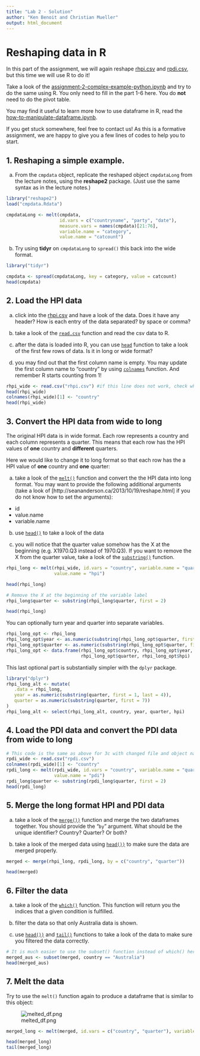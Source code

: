 ```yaml
---
title: "Lab 2 - Solution"
author: "Ken Benoit and Christian Mueller"
output: html_document
---
```


# Reshaping data in R

In this part of the assignment, we will again reshape [rhpi.csv](rhpi.csv) and [rpdi.csv](rpdi.csv), but this time we will use R to do it!

Take a look of the [assignment-2-complex-example-python.ipynb](assignment-2-complex-example-python.ipynb) and try to do the same using R. You only need to fill in the part 1-6 here. You do **not** need to do the pivot table.

You may find it useful to learn more how to use dataframe in R, read the [how-to-manipulate-dataframe.ipynb](how-to-manipulate-dataframe.ipynb).

If you get stuck somewhere, feel free to contact us! As this is a formative assignment, we are happy to give you a few lines of codes to help you to start.

## 1.  **Reshaping a simple example.**

a.  From the `cmpdata` object, replicate the reshaped object `cmpdataLong` from the lecture notes, using the **reshape2** package.  (Just use the same syntax as in the lecture notes.)

```r
library("reshape2")
load("cmpdata.Rdata")

cmpdataLong <- melt(cmpdata,
                    id.vars = c("countryname", "party", "date"),
                    measure.vars = names(cmpdata)[21:76],
                    variable.name = "category",
                    value.name = "catcount")
```

b.  Try using **tidyr** on `cmpdataLong` to `spread()` this back into the wide format.


```r
library("tidyr")

cmpdata <- spread(cmpdataLong, key = category, value = catcount)
head(cmpdata)
```


## 2. Load the HPI data

a. click into the [rhpi.csv](rhpi.csv) and have a look of the data. Does it have any header? How is each entry of the data separated? by space or comma?

b. take a look of the [`read.csv`](https://stat.ethz.ch/R-manual/R-devel/library/utils/html/read.table.html) function and read the csv data to R.

c. after the data is loaded into R, you can use [`head`](https://stat.ethz.ch/R-manual/R-devel/library/utils/html/head.html) function to take a look of the first few rows of data. Is it in long or wide format?

d. you may find out that the first column name is empty. You may update the first column name to "country" by using [`colnames`](https://stat.ethz.ch/R-manual/R-devel/library/base/html/colnames.html) function. And remember R starts counting from 1!

```r
rhpi_wide <- read.csv("rhpi.csv") #if this line does not work, check where you are by getwd()
head(rhpi_wide)
colnames(rhpi_wide)[1] <- "country"
head(rhpi_wide)
```

## 3. Convert the HPI data from wide to long

The original HPI data is in wide format. Each row represents a country and each column represents a quarter. This means that each row has the HPI values of **one** country and **different** quarters.

Here we would like to change it to long format so that each row has the a HPI value of **one** country and **one** quarter:

a. take a look of the [`melt()`](https://cran.r-project.org/web/packages/reshape2/reshape2.pdf) function and convert the the HPI data into long format. You may want to provide the following additional arguments (take a look of [http://seananderson.ca/2013/10/19/reshape.html] if you do not know how to set the arguments):
  * id
  * value.name
  * variable.name

b. use [`head()`](https://stat.ethz.ch/R-manual/R-devel/library/utils/html/head.html) to take a look of the data

c. you will notice that the quarter value somehow has the X at the beginning (e.g. X1970.Q3 instead of 1970.Q3). If you want to remove the X from the quarter value, take a look of the [`substring()`](https://stat.ethz.ch/R-manual/R-devel/library/base/html/substr.html) function.

```r
rhpi_long <- melt(rhpi_wide, id.vars = "country", variable.name = "quarter",
                  value.name = "hpi")

head(rhpi_long)

# Remove the X at the beginning of the variable label
rhpi_long$quarter <- substring(rhpi_long$quarter, first = 2)

head(rhpi_long)
```

You can optionally turn year and quarter into separate variables.

```r
rhpi_long_opt <- rhpi_long
rhpi_long_opt$year <- as.numeric(substring(rhpi_long_opt$quarter, first = 1, last = 4))
rhpi_long_opt$quarter <- as.numeric(substring(rhpi_long_opt$quarter, first = 7))
rhpi_long_opt <- data.frame(rhpi_long_opt$country, rhpi_long_opt$year,
                            rhpi_long_opt$quarter, rhpi_long_opt$hpi)
```

This last optional part is substantially simpler with the `dplyr` package.

```r
library("dplyr")
rhpi_long_alt <- mutate(
   .data = rhpi_long,
   year = as.numeric(substring(quarter, first = 1, last = 4)),
   quarter = as.numeric(substring(quarter, first = 7))
)
rhpi_long_alt <- select(rhpi_long_alt, country, year, quarter, hpi)
```

## 4. Load the PDI data and convert the PDI data from wide to long

```r
# This code is the same as above for 3c with changed file and object name
rpdi_wide <- read.csv("rpdi.csv")
colnames(rpdi_wide)[1] <- "country"
rpdi_long <- melt(rpdi_wide, id.vars = "country", variable.name = "quarter",
                  value.name = "pdi")
rpdi_long$quarter <- substring(rpdi_long$quarter, first = 2)
head(rpdi_long)
```

## 5. Merge the long format HPI and PDI data

a. take a look of the [`merge())`](https://stat.ethz.ch/R-manual/R-devel/library/base/html/merge.html) function and merge the two dataframes together. You should provide the "```by```" argument. What should be the unique identifier? Country? Quarter? Or both?

b. take a look of the merged data using [`head())`](https://stat.ethz.ch/R-manual/R-devel/library/utils/html/head.html) to make sure the data are merged properly.

```r
merged <- merge(rhpi_long, rpdi_long, by = c("country", "quarter"))

head(merged)
```

## 6. Filter the data

a. take a look of the [`which()`](https://stat.ethz.ch/R-manual/R-devel/library/base/html/which.html) function. This function will return you the indices that a given condition is fulfilled.

b. filter the data so that only Australia data is shown.

c. use [`head())`](https://stat.ethz.ch/R-manual/R-devel/library/utils/html/head.html) and [`tail()`](https://stat.ethz.ch/R-manual/R-devel/library/utils/html/head.html) functions to take a look of the data to make sure you filtered the data correctly.

```r
# It is much easier to use the subset() function instead of which() here
merged_aus <- subset(merged, country == "Australia")
head(merged_aus)
```

## 7. Melt the data

Try to use the `melt()` function again to produce a dataframe that is similar to this object:

![melted_df.png](melted_df.png)

```r
merged_long <- melt(merged, id.vars = c("country", "quarter"), variable.name = "type")

head(merged_long)
tail(merged_long)
```
